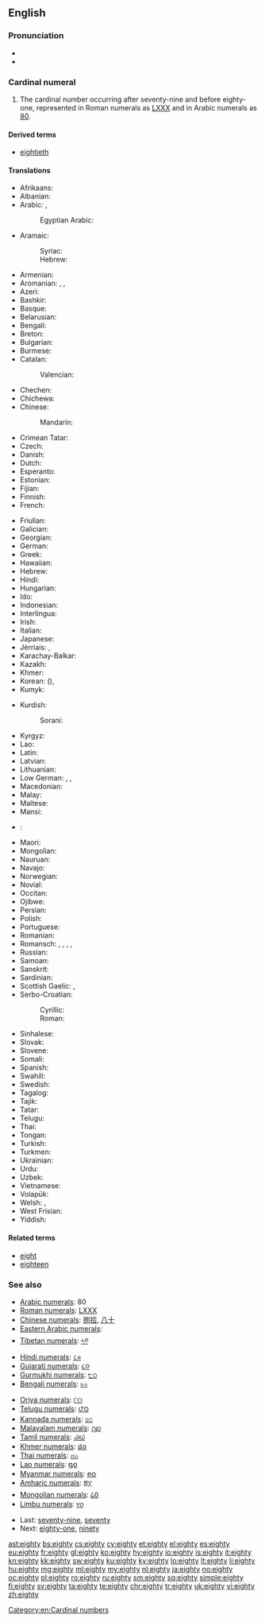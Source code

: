 ==English==

===Pronunciation===
* {{audio|en-us-eighty.ogg|Audio (US)}}
* {{rhymes|eɪti}}

===Cardinal numeral===
{{head|en|numeral}}

# The cardinal number occurring after seventy-nine and before eighty-one, represented in Roman numerals as [[LXXX]] and in Arabic numerals as [[80]].

====Derived terms====
* [[eightieth]]

====Translations====
{{trans-top|80}}
* Afrikaans: {{t-|af|tagtig}}
* Albanian: {{t-|sq|tetëdhjetë}}
* Arabic: {{t-|ar|ثَمانِينَ|tr=ṯamānīn|sc=Arab}}, {{qualifier|only nominative, formal}} {{t-|ar|ثَمانُونَ|tr=ṯamānūn|sc=Arab}}
*: Egyptian Arabic: {{tø|arz|تمنين|tr=tamanīn|sc=Arab}}
* Aramaic:
*: Syriac: {{tø|syc|ܬܡܢܐܝܢ|tr=tmān'īn|c}}
*: Hebrew: {{tø|arc|תמנאין|tr=tmān'īn|c}}
* Armenian: {{t-|hy|ութսուն|tr=ut'sun|sc=Armn}}
* Aromanian: {{t-|rup|opdzãts}}, {{t-|rup|optdzãtsi}}, {{t-|rup|ubdzãts}}
* Azeri: {{t+|az|səksən}}
* Bashkir: {{tø|ba|һикһән|sc=Cyrl}}
* Basque: {{t+|eu|laurogei}}
* Belarusian: {{t-|be|восемдзесят|tr=vósemdzesjat|sc=Cyrl}}
* Bengali: {{t-|bn|আশি|tr=ashi|sc=Beng}}
* Breton: {{t+|br|pevar-ugent}}
* Bulgarian: {{t-|bg|осемдесет|tr=ósemdeset|sc=Cyrl}}
* Burmese: {{t-|my|ရှစ်ဆယ်|tr=shit-hsè|sc=Mymr}}
* Catalan: {{t+|ca|vuitanta}}
*: Valencian: {{t+|ca|huitanta}}
* Chechen: {{tø|ce|дезткъа|tr=deztqha}}
* Chichewa: {{tø|ny|makumi asanu ndiatatu}}
* Chinese:
*: Mandarin: {{t|cmn|八十|tr=bāshí|sc=Hani}}
* Crimean Tatar: {{tø|crh|seksen}}
* Czech: {{t+|cs|osmdesát}}
* Danish: {{t+|da|firs}}
* Dutch: {{t+|nl|tachtig|f}}
* Esperanto: {{t-|eo|okdek}}
* Estonian: {{t+|et|kaheksakümmend}}
* Fijian: {{t-|fj|walu saga vulu}}
* Finnish: {{t-|fi|kahdeksankymmentä}}
* French:<!-- xte chokes on this. -->
*: {{qualifier|France, Quebec, Belgium, Luxemburg, part of Switzerland}} {{t+|fr|quatre-vingts}}
*: {{qualifier|former word, Switzerland}} {{t+|fr|octante}}
*: {{qualifier|part of Switzerland}} {{t+|fr|huitante}}
* Friulian: {{tø|fur|otante}}
* Galician: {{t+|gl|oitenta}}
* Georgian: {{t-|ka|ოთხმოცი|tr=ot'xmoc'i|sc=Geor}}
* German: {{t+|de|achtzig|f}}
* Greek: {{t+|el|ογδόντα|tr=ogdónda|sc=Grek}}
* Hawaiian: {{tø|haw|kanawalu}}
* Hebrew: {{t-|he|שְׁמוֹנִים|m|f|tr=shmoním|sc=Hebr}}
* Hindi: {{t+|hi|अस्सी|tr=assī|sc=Deva}}
* Hungarian: {{t+|hu|nyolcvan}}
* Ido: {{t+|io|okadek}}
* Indonesian: {{t-|id|delapan puluh}}
* Interlingua: {{t-|ia|octanta}}
* Irish: {{t+|ga|ochtó}}
* Italian: {{t+|it|ottanta}}
* Japanese: {{t+|ja|八十|tr=はちじゅう, hachijū|sc=Jpan}}
* Jèrriais: {{tø|roa-jer|huiptante}}, {{tø|roa-jer|quatre-vîngts}}
* Karachay-Balkar: {{tø|krc|сексен|tr=seksen|sc=Cyrl}}
* Kazakh: {{t|kk|сексен|tr=seksen|sc=Cyrl}}
* Khmer: {{t+|km|ប៉ែតសិប|tr=pɐət səp|sc=Khmr}}
* Korean: {{t+|ko|팔십|tr=palsip|sc=Kore}} ({{t+|ko|八十|sc=Kore}}), {{t+|ko|여든|tr=yeodeun|sc=Kore}}
* Kumyk: {{tø|kum|сексен|tr=seksen|sc=Cyrl}}
{{trans-mid}}
* Kurdish:
*: Sorani: {{t|ku|sc=ku-Arab|هه‌شتا}}
* Kyrgyz: {{t+|ky|сексен|tr=seksen|sc=Cyrl}}
* Lao: {{t-|lo|ແປດສິບ|tr=pɛ̏ːt síp|sc=Laoo}}
* Latin: {{t-|la|octoginta}}
* Latvian: {{t+|lv|astoņdesmit}}
* Lithuanian: {{t+|lt|aštuoniasdešimt}}
* Low German: {{t-|nds|achttig}} {{qualifier|etymological spelling}}, {{t-|nds|achtig}}, {{t-|nds|tachentig}}
* Macedonian: {{t-|mk|осумдесет|tr=osúmdeset}}
* Malay: {{t-|ms|lapan puluh}}
* Maltese: {{t-|mt|tmenin}}
* Mansi: {{tø|mns|нёлсат|tr=ɲolsat}}
* {{ttbc|gv}}: {{t0|gv|[[kiare]] [[feed]]}} <!-- was "kiare feed" - assumed sum-of-parts; if an idiom, remove the embedded wikilinks to the individual words. see [[User:Kephir/gadgets/xte#Translation_fixing]] -->
* Maori: {{t+|mi|waru tekau}}
* Mongolian: {{t-|mn|ная|tr=naja|sc=Cyrl}}
* Nauruan: {{t-|na|aojomo}}
* Navajo: {{tø|nv|tseebídiin|sc=nv-Latn}}
* Norwegian: {{t+|no|åtti}}
* Novial: {{tø|nov|otanti}}
* Occitan: {{t+|oc|ochanta}}
* Ojibwe: {{tø|oj|nishwaasimidana}}
* Persian: {{t+|fa|هشتاد|tr=haštâd}}
* Polish: {{t+|pl|osiemdziesiąt}}
* Portuguese: {{t+|pt|oitenta}}
* Romanian: {{t+|ro|optzeci}}
* Romansch: {{t-|rm|otganta}}, {{t-|rm|otgonta}}, {{t-|rm|otgànta}}, {{t-|rm|ochaunta}}, {{t-|rm|ottanta}}
* Russian: {{t+|ru|восемьдесят|tr=vósemʹdesjat|sc=Cyrl}}
* Samoan: {{t-|sm|valugafulu}}
* Sanskrit: {{t-|sa|अशीति|tr=aśītí|sc=Deva}}
* Sardinian: {{t-|sc|otanta}}
* Scottish Gaelic: {{qualifier|old system}} {{t-|gd|ceithir}} {{t-|gd|fichead}}, {{qualifier|new system}} {{t-|gd|ochdad}}
* Serbo-Croatian:
*: Cyrillic: {{t-|sh|осамдесет}}
*: Roman: {{t-|sh|osamdeset}}
* Sinhalese: {{t-|si|අසූව|tr=asoova|sc=Sinh}}
* Slovak: {{t-|sk|osemdesiat}}
* Slovene: {{t+|sl|osemdeset}}
* Somali: {{t-|so|Sideedan}}
* Spanish: {{t+|es|ochenta}}
* Swahili: {{t+|sw|themanini}}
* Swedish: {{t+|sv|åttio}}
* Tagalog: {{t+|tl|labingwalo}}
* Tajik: {{t-|tg|хаштод|tr=haštod|sc=Cyrl}}
* Tatar: {{t+|tt|сиксән|tr=siksän|sc=Cyrl}}
* Telugu: {{t+|te|ఎనభై|tr=enabhai}}
* Thai: {{t-|th|แปดสิบ|tr=bpàet sìp|sc=Thai}}
* Tongan: {{t-|to|valungofulu}}
* Turkish: {{t+|tr|seksen}}
* Turkmen: {{t+|tk|segsen}}
* Ukrainian: {{t+|uk|вісімдесят|tr=vísimdesjat|sc=Cyrl}}
* Urdu: {{t-|ur|اسی|tr=assī|sc=ur-Arab}}
* Uzbek: {{t-|uz|sakson}}
* Vietnamese: {{t+|vi|tám mươi}}
* Volapük: {{t+|vo|jöldeg}}
* Welsh: {{qualifier|vigesimal, traditional}} {{t+|cy|pedwar ugain}}, {{qualifier|decimal}} {{t+|cy|wyth deg}}
* West Frisian: {{t-|fy|tachtich}}
* Yiddish: {{t-|yi|אַכציק|tr=akhtsik|sc=Hebr}}
{{trans-bottom}}

====Related terms====
* [[eight]]
* [[eighteen]]

===See also===
{{rel-top|Symbols for eighty in various numeral systems}}
* [[w:Arabic numerals|Arabic numerals]]: 80
* [[w:Roman numerals|Roman numerals]]: [[LXXX]]
* [[w:Chinese numerals|Chinese numerals]]: [[捌]][[拾]], [[八]][[十]]
* [[w:Eastern Arabic numerals|Eastern Arabic numerals]]: {{l|mul|sc=Arab|٨٠}}
* [[w:Indian numerals|Tibetan numerals]]: [[༨༠]]
* [[w:Indian numerals|Hindi numerals]]: [[८०]]
* [[w:Indian numerals|Gujarati numerals]]: [[૮૦]]
* [[w:Indian numerals|Gurmukhi numerals]]: [[੮੦]]
* [[w:Indian numerals|Bengali numerals]]: [[৮০]]
{{mid2}}
* [[w:Indian numerals|Oriya numerals]]: [[୮୦]]
* [[w:Indian numerals|Telugu numerals]]: [[౮౦]]
* [[w:Indian numerals|Kannada numerals]]: [[೮೦]]
* [[w:Indian numerals|Malayalam numerals]]: [[൮൦]]
* [[w:Indian numerals|Tamil numerals]]: [[௮௰]]
* [[w:Khmer script|Khmer numerals]]: [[៨០]]
* [[w:Thai numerals|Thai numerals]]: [[๘๐]]
* [[w:Lao alphabet|Lao numerals]]: [[໘໐]]
* [[w:Burmese alphabet|Myanmar numerals]]: [[၈၀]]
* [[w:Amharic language|Amharic numerals]]: [[፰፲]]
* [[w:Mongolian alphabet|Mongolian numerals]]: [[᠘᠐]]
* [[w:Limbu language|Limbu numerals]]: [[᥎᥆]]
{{rel-bottom}}
* Last: [[seventy-nine]], [[seventy]]
* Next: [[eighty-one]], [[ninety]]

[[Category:en:Cardinal numbers]]

[[ast:eighty]]
[[bs:eighty]]
[[cs:eighty]]
[[cy:eighty]]
[[et:eighty]]
[[el:eighty]]
[[es:eighty]]
[[eu:eighty]]
[[fr:eighty]]
[[gl:eighty]]
[[ko:eighty]]
[[hy:eighty]]
[[io:eighty]]
[[is:eighty]]
[[it:eighty]]
[[kn:eighty]]
[[kk:eighty]]
[[sw:eighty]]
[[ku:eighty]]
[[ky:eighty]]
[[lo:eighty]]
[[lt:eighty]]
[[li:eighty]]
[[hu:eighty]]
[[mg:eighty]]
[[ml:eighty]]
[[my:eighty]]
[[nl:eighty]]
[[ja:eighty]]
[[no:eighty]]
[[oc:eighty]]
[[pl:eighty]]
[[ro:eighty]]
[[ru:eighty]]
[[sm:eighty]]
[[sq:eighty]]
[[simple:eighty]]
[[fi:eighty]]
[[sv:eighty]]
[[ta:eighty]]
[[te:eighty]]
[[chr:eighty]]
[[tr:eighty]]
[[uk:eighty]]
[[vi:eighty]]
[[zh:eighty]]